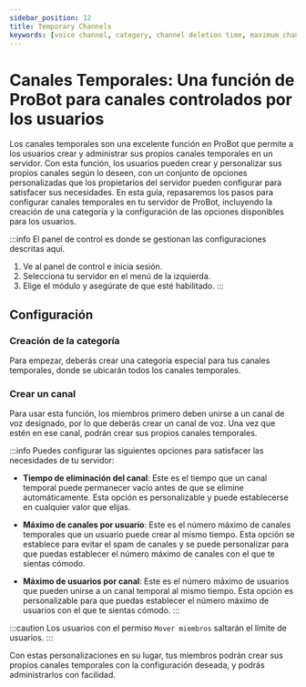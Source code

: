 ```yaml
---
sidebar_position: 12
title: Temporary Channels
keywords: [voice channel, category, channel deletion time, maximum channels per user, maximum users per channel]
---
```


# Canales Temporales: Una función de ProBot para canales controlados por los usuarios

Los canales temporales son una excelente función en ProBot que permite a los usuarios crear y administrar sus propios canales temporales en un servidor. Con esta función, los usuarios pueden crear y personalizar sus propios canales según lo deseen, con un conjunto de opciones personalizadas que los propietarios del servidor pueden configurar para satisfacer sus necesidades. En esta guía, repasaremos los pasos para configurar canales temporales en tu servidor de ProBot, incluyendo la creación de una categoría y la configuración de las opciones disponibles para los usuarios.

:::info
El panel de control es donde se gestionan las configuraciones descritas aquí.

1. Ve al panel de control e inicia sesión.
2. Selecciona tu servidor en el menú de la izquierda.
3. Elige el módulo y asegúrate de que esté habilitado.
   :::

## Configuración

### Creación de la categoría

Para empezar, deberás crear una categoría especial para tus canales temporales, donde se ubicarán todos los canales temporales.

### Crear un canal

Para usar esta función, los miembros primero deben unirse a un canal de voz designado, por lo que deberás crear un canal de voz. Una vez que estén en ese canal, podrán crear sus propios canales temporales.

:::info
Puedes configurar las siguientes opciones para satisfacer las necesidades de tu servidor:

- **Tiempo de eliminación del canal**: Este es el tiempo que un canal temporal puede permanecer vacío antes de que se elimine automáticamente. Esta opción es personalizable y puede establecerse en cualquier valor que elijas.

- **Máximo de canales por usuario**: Este es el número máximo de canales temporales que un usuario puede crear al mismo tiempo. Esta opción se establece para evitar el spam de canales y se puede personalizar para que puedas establecer el número máximo de canales con el que te sientas cómodo.

- **Máximo de usuarios por canal**: Este es el número máximo de usuarios que pueden unirse a un canal temporal al mismo tiempo. Esta opción es personalizable para que puedas establecer el número máximo de usuarios con el que te sientas cómodo.
  :::

:::caution
Los usuarios con el permiso `Mover miembros` saltarán el límite de usuarios.
:::

Con estas personalizaciones en su lugar, tus miembros podrán crear sus propios canales temporales con la configuración deseada, y podrás administrarlos con facilidad.
